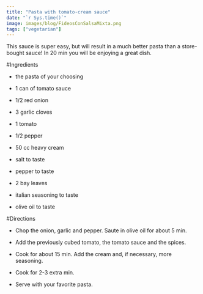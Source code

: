 ```yaml
---
title: "Pasta with tomato-cream sauce"
date: "`r Sys.time()`"
image: images/blog/FideosConSalsaMixta.png
tags: ["vegetarian"]
---
```


This sauce is super easy, but will result in a much better pasta than a store-bought sauce! In 20 min you will be enjoying a great dish.

#Ingredients

- the pasta of your choosing

- 1 can of tomato sauce

- 1/2 red onion

- 3 garlic cloves

- 1 tomato

- 1/2 pepper

- 50 cc heavy cream

- salt to taste

- pepper to taste

- 2 bay leaves

- italian seasoning to taste

- olive oil to taste

#Directions

- Chop the onion, garlic and pepper. Saute in olive oil for about 5 min.

- Add the previously cubed tomato, the tomato sauce and the spices.

- Cook for about 15 min. Add the cream and, if necessary, more seasoning.

- Cook for 2-3 extra min.

- Serve with your favorite pasta.
